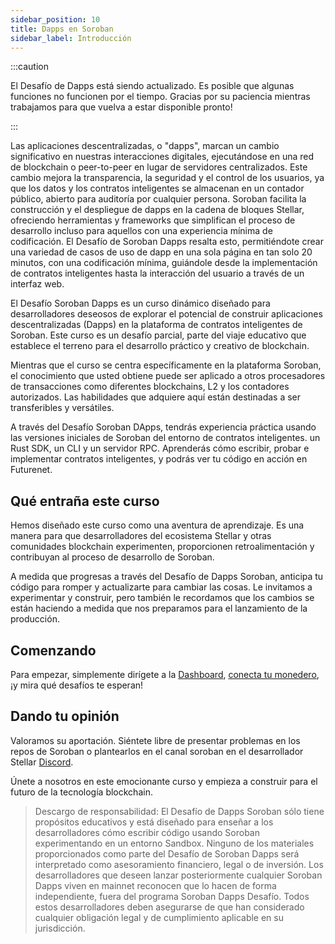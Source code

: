 ```yaml
---
sidebar_position: 10
title: Dapps en Soroban
sidebar_label: Introducción
---
```


:::caution

El Desafío de Dapps está siendo actualizado. Es posible que algunas funciones no funcionen por el tiempo. Gracias por su paciencia mientras trabajamos para que vuelva a estar disponible pronto!

:::

Las aplicaciones descentralizadas, o "dapps", marcan un cambio significativo en nuestras interacciones digitales, ejecutándose en una red de blockchain o peer-to-peer en lugar de servidores centralizados. Este cambio mejora la transparencia, la seguridad y el control de los usuarios, ya que los datos y los contratos inteligentes se almacenan en un contador público, abierto para auditoría por cualquier persona. Soroban facilita la construcción y el despliegue de dapps en la cadena de bloques Stellar, ofreciendo herramientas y frameworks que simplifican el proceso de desarrollo incluso para aquellos con una experiencia mínima de codificación. El Desafío de Soroban Dapps resalta esto, permitiéndote crear una variedad de casos de uso de dapp en una sola página en tan solo 20 minutos, con una codificación mínima, guiándole desde la implementación de contratos inteligentes hasta la interacción del usuario a través de un interfaz web.

El Desafío Soroban Dapps es un curso dinámico diseñado para desarrolladores deseosos de explorar el potencial de construir aplicaciones descentralizadas (Dapps) en la plataforma de contratos inteligentes de Soroban. Este curso es un desafío parcial, parte del viaje educativo que establece el terreno para el desarrollo práctico y creativo de blockchain.

Mientras que el curso se centra específicamente en la plataforma Soroban, el conocimiento que usted obtiene puede ser aplicado a otros procesadores de transacciones como diferentes blockchains, L2 y los contadores autorizados. Las habilidades que adquiere aquí están destinadas a ser transferibles y versátiles.

A través del Desafío Soroban DApps, tendrás experiencia práctica usando las versiones iniciales de Soroban del entorno de contratos inteligentes. un Rust SDK, un CLI y un servidor RPC. Aprenderás cómo escribir, probar e implementar contratos inteligentes, y podrás ver tu código en acción en Futurenet.

## Qué entraña este curso

Hemos diseñado este curso como una aventura de aprendizaje. Es una manera para que desarrolladores del ecosistema Stellar y otras comunidades blockchain experimenten, proporcionen retroalimentación y contribuyan al proceso de desarrollo de Soroban.

A medida que progresas a través del Desafío de Dapps Soroban, anticipa tu código para romper y actualizarte para cambiar las cosas. Le invitamos a experimentar y construir, pero también le recordamos que los cambios se están haciendo a medida que nos preparamos para el lanzamiento de la producción.

## Comenzando

Para empezar, simplemente dirígete a la [Dashboard](/docs/learn/interactive/dapps/dashboard), [conecta tu monedero](../../../build/guides/freighter/connect-testnet.mdx), ¡y mira qué desafíos te esperan!

## Dando tu opinión

Valoramos su aportación. Siéntete libre de presentar problemas en los repos de Soroban o plantearlos en el canal soroban en el desarrollador Stellar [Discord](https://discord.gg/3qrBhbwE).

Únete a nosotros en este emocionante curso y empieza a construir para el futuro de la tecnología blockchain.

> Descargo de responsabilidad: El Desafío de Dapps Soroban sólo tiene propósitos educativos y está diseñado para enseñar a los desarrolladores cómo escribir código usando Soroban experimentando en un entorno Sandbox. Ninguno de los materiales proporcionados como parte del Desafío de Soroban Dapps será interpretado como asesoramiento financiero, legal o de inversión. Los desarrolladores que deseen lanzar posteriormente cualquier Soroban Dapps viven en mainnet reconocen que lo hacen de forma independiente, fuera del programa Soroban Dapps Desafío. Todos estos desarrolladores deben asegurarse de que han considerado cualquier obligación legal y de cumplimiento aplicable en su jurisdicción.
